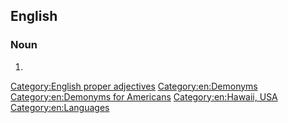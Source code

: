 {{also|Hawaiian|Hawai`ian|Hawaiʻian}}
==English==

===Noun===
{{en-noun}}

# {{alternative spelling of|en|Hawaiian}}

[[Category:English proper adjectives]]
[[Category:en:Demonyms]]
[[Category:en:Demonyms for Americans]]
[[Category:en:Hawaii, USA]]
[[Category:en:Languages]]